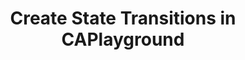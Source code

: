 ---
title: "Create State Transitions in CAPlayground"
description: "Description of your new file."
---